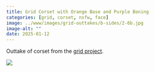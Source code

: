 ```yaml
---
title: Grid Corset with Orange Base and Purple Boning
categories: [grid, corset, nsfw, face]
image: ../www/images/grid-outtakes/b-sides/2-6b.jpg
image-alt: ""
date: 2025-01-12
---
```


Outtake of corset from the [grid project](/posts/2025-01-27_grid-project.html).

![](../www/images/grid-outtakes/b-sides/2-6b.jpg)


